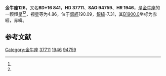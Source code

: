 {{Starbox begin
| name = 金牛座126
}}
{{Starbox observe
| epoch = [[J2000.0|J2000.0]]
| constell = [[金牛座|金牛座]]<ref name=SIMBAD>{{cite web
 | url=http://simbad.u-strasbg.fr/simbad/sim-id?Ident=HR+1946
 | title=Pulsating variable Star
 | publisher=Centre de Données astronomiques de Strasbourg
 | work=SIMBAD
 | accessdate=2012-07-13
 | archive-date=2019-08-11
 | archive-url=https://web.archive.org/web/20190811144357/http://simbad.u-strasbg.fr/simbad/sim-id?Ident=HR+1946
 | dead-url=no
 }}</ref><ref name=DATA>{{cite web
 | url=http://vizier.u-strasbg.fr/viz-bin/VizieR-5?-out.add=.&-source=5050&-corr=PK=HR&-out.max=9999&HR=1946
 | title=VizieR Detailed Page
 | accessdate=2012-07-13
 | archive-date=2016-03-05
 | archive-url=https://web.archive.org/web/20160305015151/http://vizier.u-strasbg.fr/viz-bin/VizieR-5?-out.add=.&-source=5050&-corr=PK=HR&-out.max=9999&HR=1946
 | dead-url=no
 }}</ref>
| 星官 = 
| ra = {{RA|5|41|17.7}}<ref name=SIMBAD /><ref name=DATA />
| dec = {{DEC|+16|32|2}}<ref name=SIMBAD /><ref name=DATA />
| appmag_v = 4.86<ref name=SIMBAD /><ref name=DATA />
}}
{{Starbox character
| class = B3IV<ref name=SIMBAD /><ref name=DATA />
| b-v = -0.13<ref name=SIMBAD /><ref name=DATA />
| u-b = -0.63<ref name=SIMBAD /><ref name=DATA />
| r-i = -0.12<ref name=SIMBAD /><ref name=DATA />
| variable = 
}}
{{Starbox astrometry
| radial_v = -0.63
| prop_mo_ra = 21
| parallax = 0.014
| p_error = 
}}
{{Starbox catalog
| names =BD+16 841，[[SAO星表|SAO]] 94759，[[HD星表|HD]] 37711，[[HR星表|HR]] 1946}}
{{Starbox reference |Simbad=HR+1946}}
{{Starbox end}}

'''金牛座126'''，又名'''BD+16 841'''，'''HD 37711'''、'''SAO 94759'''、'''HR 1946'''，是[[金牛座|金牛座]]的一颗恒星<ref name=SIMBAD /><ref name=DATA />，视星等为4.86，位于[[銀道座標系|銀經]]190.09，[[銀道座標系|銀緯]]-7.31，其[[B1900.0|B1900.0]]坐标为赤經{{RA|5|35|30.9}}，赤緯{{DEC|+16|-7.31|56}}。

== 参考文献 ==
{{reflist}}

{{star-stub}}

{{金牛座恒星}}
{{星官|天关|1|6}}
[[Category:金牛座|Category:金牛座]]
[[Category:HD和HDE天體|37711]]
[[Category:HR天體|1946]]
[[Category:SAO天體|94759]]